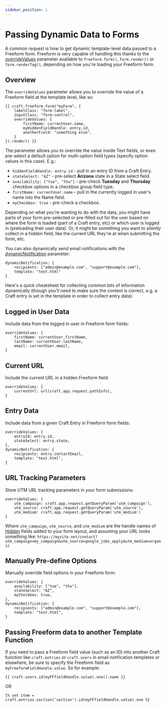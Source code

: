 ```yaml
---
sidebar_position: 1
---
```


# Passing Dynamic Data to Forms

A common request is how to get dynamic template-level data passed to a Freeform form. Freeform is very capable of handling this thanks to the [overrideValues](../../templates/queries/form#param-overridevalues) parameter available to `freeform.form()`, `form.render()` or `form.renderTag()`, depending on how you're loading your Freeform form.

## Overview

The `overrideValues` parameter allows you to override the value of a Freeform field at the template level, like so:

```twig {4-8} showLineNumbers
{{ craft.freeform.form("myForm", {
    labelClass: "form-label",
    inputClass: "form-control",
    overrideValues: {
        firstName: currentUser.name,
        myHiddenFieldHandle: entry.id,
        anotherField: "something else",
    }
}).render() }}
```

The parameter allows you to override the value inside Text fields, or even pre-select a default option for multi-option field types (specify option values in this case). E.g.:

- `hiddenFieldHandle: entry.id` - pull in an entry ID from a Craft Entry.
- `stateSelect: "AZ"` - pre-select **Arizona** state in a State select field.
- `availability: ["tue", "thu"]` - pre-check **Tuesday** and **Thursday** checkbox options in a checkbox group field type.
- `firstName: currentUser.name` - pull in the currently logged in user's name into the Name field.
- `myCheckbox: true` - pre-check a checkbox.

Depending on what you're wanting to do with the data, you might have parts of your form pre-selected or pre-filled out for the user based on where the form is loaded (part of a Craft entry, etc) or which user is logged in (preloading their user data). Or, it might be something you want to silently collect in a hidden field, like the current URL they're at when submitting the form, etc.

You can also dynamically send email notifications with the [dynamicNotification](../templates/queries/form.md#param-dynamicnotification) parameter:

```twig showLineNumbers
dynamicNotification: {
    recipients: ["admin@example.com", "support@example.com"],
    template: "test.html"
}
```

Here's a quick cheatsheet for collecting common bits of information dynamically (though you'll need to make sure the context is correct, e.g. a Craft entry is set in the template in order to collect entry data):

## Logged in User Data

Include data from the logged in user in Freeform form fields:

```twig showLineNumbers
overrideValues: {
    firstName: currentUser.firstName,
    lastName: currentUser.lastName,
    email: currentUser.email,
}
```

## Current URL

Include the current URL in a hidden Freeform field:

```twig showLineNumbers
overrideValues: {
    currentUrl: url(craft.app.request.pathInfo),
}
```

## Entry Data

Include data from a given Craft Entry in Freeform form fields:

```twig showLineNumbers
overrideValues: {
    entryId: entry.id,
    stateSelect: entry.state,
},
dynamicNotification: {
    recipients: entry.contactEmail,
    template: "test.html",
}
```

## URL Tracking Parameters

Store UTM URL tracking parameters in your form submissions:

```twig showLineNumbers
overrideValues: {
    utm_campaign: craft.app.request.getQueryParam('utm_campaign'),
    utm_source: craft.app.request.getQueryParam('utm_source'),
    utm_medium: craft.app.request.getQueryParam('utm_medium')
}
```

Where `utm_campaign`, `utm_source`, and `utm_medium` are the handle names of [Hidden](../overview/fields.md#hidden) fields added to your form layout, and assuming your URL looks something like: `https://mysite.net/contact?utm_campaign=my_campaign&utm_source=google_jobs_apply&utm_medium=organic`

## Manually Pre-define Options

Manually override field options in your Freeform form:

```twig showLineNumbers
overrideValues: {
    availability: ["tue", "thu"],
    stateSelect: "AZ",
    myCheckbox: true,
},
dynamicNotification: {
    recipients: ["admin@example.com", "support@example.com"],
    template: "test.html",
}
```

## Passing Freeform data to another Template Function

If you need to pass a Freeform field value (such as an ID) into another Craft function like `craft.entries` or `craft.users` in email notification templates or elsewhere, be sure to specify the Freeform field as `myFreeformFieldHandle.value`. So for example:

```twig showLineNumbers
{{ craft.users.id(myFFfieldHandle.value).one().name }}
```

OR

```twig showLineNumbers
{% set item = craft.entries.section(’section').id(myFFfieldHandle.value).one %}
```
